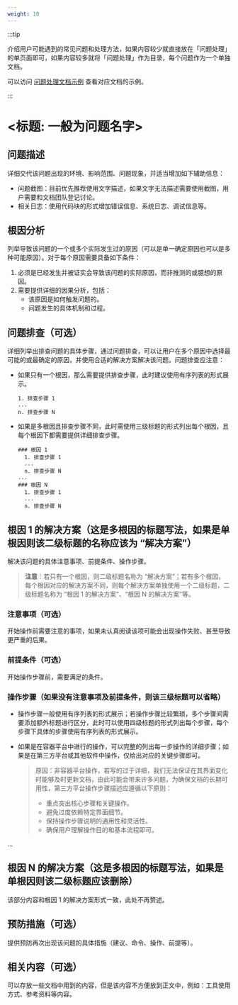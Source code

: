 ```yaml
---
weight: 10
---
```


:::tip

介绍用户可能遇到的常见问题和处理方法，如果内容较少就直接放在「问题处理」的单页面即可，如果内容较多就将「问题处理」作为目录，每个问题作为一个单独文档。

可以访问 [问题处理文档示例](https://product-doc-guide.alauda.cn/template/trouble_shooting/example.html) 查看对应文档的示例。

:::

# \<标题: 一般为问题名字>

## 问题描述

详细交代该问题出现的环境、影响范围、问题现象，并适当增加如下辅助信息：

- 问题截图：目前优先推荐使用文字描述，如果文字无法描述需要使用截图，用户需要和文档团队登记讨论。
- 相关日志：使用代码块的形式增加错误信息、系统日志、调试信息等。

## 根因分析

列举导致该问题的一个或多个实际发生过的原因（可以是单一确定原因也可以是多种可能原因）。对于每个原因需要具备如下条件：

1. 必须是已经发生并被证实会导致该问题的实际原因，而非推测的或臆想的原因。
2. 需要提供详细的因果分析，包括：
   - 该原因是如何触发问题的。
   - 问题发生的具体机制和过程。

## 问题排查（可选）

详细列举出排查问题的具体步骤，通过问题排查，可以让用户在多个原因中选择最可能的或最确定的原因，并使用合适的解决方案解决该问题。问题排查应注意：

- 如果只有一个根因，那么需要提供排查步骤，此时建议使用有序列表的形式展示。

  ```
  1. 排查步骤 1
  ...
  n. 排查步骤 N
  ```

- 如果是多根因且排查步骤不同，此时需使用三级标题的形式列出每个根因，且每个根因下都需要提供详细排查步骤。
  ```
  ### 根因 1
    1. 排查步骤 1
    ...
    n. 排查步骤 N
  ...
  ### 根因 N
    1. 排查步骤 1
    ...
    n. 排查步骤 N
  ```

## 根因 1 的解决方案（这是多根因的标题写法，如果是单根因则该二级标题的名称应该为 “解决方案”）

解决该问题的具体注意事项、前提条件、操作步骤。

> **注意**：若只有一个根因，则二级标题名称为 “解决方案”；若有多个根因，每个根因对应的解决方案不同，则每个解决方案单独使用一个二级标题，二级标题名称为 “根因 1 的解决方案”、“根因 N 的解决方案”等。

### 注意事项（可选）

开始操作前需要注意的事项，如果未认真阅读该项可能会出现操作失败、甚至导致更严重的后果。

### 前提条件（可选）

开始操作步骤前，需要满足的条件。

### 操作步骤（如果没有注意事项及前提条件，则该三级标题可以省略）

- 操作步骤一般使用有序列表的形式展示；若操作步骤比较繁琐，多个步骤间需要添加额外标题进行区分，此时可以使用四级标题的形式列出每个步骤，每个步骤下具体的步骤使用有序列表的形式展示。
- 如果是在容器平台中进行的操作，可以完整的列出每一步操作的详细步骤；如果是在第三方平台或其他软件中操作，仅给出对应的关键步骤即可。

  > 原因：非容器平台操作，若写的过于详细，我们无法保证在其界面变化时能够及时更新文档，由此可能会带来许多问题，为确保文档的长期可用性，第三方平台操作步骤描述应遵循以下原则：
  >
  > - 重点突出核心步骤和关键操作。
  > - 避免过度依赖特定界面细节。
  > - 保持操作步骤说明的通用性和灵活性。
  > - 确保用户理解操作目的和基本流程即可。

...

## 根因 N 的解决方案（这是多根因的标题写法，如果是单根因则该二级标题应该删除）

该部分内容和根因 1 的解决方案形式一致，此处不再赘述。

## 预防措施（可选）

提供预防再次出现该问题的具体措施（建议、命令、操作、前提等）。

## 相关内容（可选）

可以存放一些文档中用到的内容，但是该内容不方便放到正文中，例如：工具使用方式、参考资料等内容。